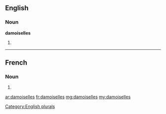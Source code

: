 ==English==

===Noun===
'''damoiselles'''

# {{plural of|[[damoiselle]]}}

[[Category:English plurals]]

----

==French==

===Noun===
{{infl|fr|plural}} {{f|p}}

# {{plural of|damoiselle|lang=fr}}

[[ar:damoiselles]]
[[fr:damoiselles]]
[[mg:damoiselles]]
[[my:damoiselles]]